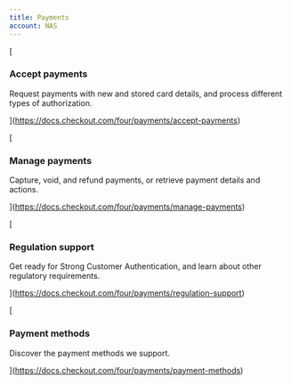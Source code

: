 ```yaml
---
title: Payments
account: NAS
---
```


[

### Accept payments

Request payments with new and stored card details, and process different types of authorization.



](https://docs.checkout.com/four/payments/accept-payments)

[

### Manage payments

Capture, void, and refund payments, or retrieve payment details and actions.



](https://docs.checkout.com/four/payments/manage-payments)

[

### Regulation support

Get ready for Strong Customer Authentication, and learn about other regulatory requirements.



](https://docs.checkout.com/four/payments/regulation-support)

[

### Payment methods

Discover the payment methods we support.



](https://docs.checkout.com/four/payments/payment-methods)
